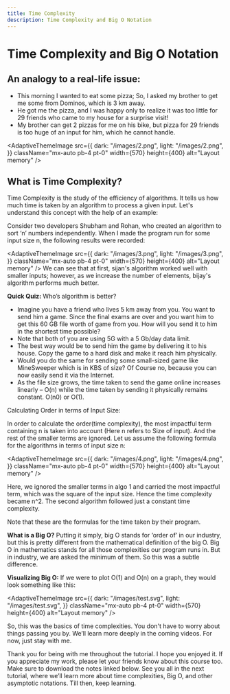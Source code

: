 ```yaml
---
title: Time Complexity
description: Time Complexity and Big O Notation
---
```


# Time Complexity and Big O Notation 

## An analogy to a real-life issue:

- This morning I wanted to eat some pizza; So, I asked my brother to get me some from Dominos, which is 3 km away.
- He got me the pizza, and I was happy only to realize it was too little for 29 friends who came to my house for a surprise visit!
- My brother can get 2 pizzas for me on his bike, but pizza for 29 friends is too huge of an input for him, which he cannot handle.

<AdaptiveThemeImage
  src={{
    dark: "/images/2.png",
    light: "/images/2.png",
  }}
  className="mx-auto pb-4 pt-0"
  width={570}
  height={400}
  alt="Layout memory"
/>

## What is Time Complexity?

Time Complexity is the study of the efficiency of algorithms. It tells us how much time is taken by an algorithm to process a given input. Let's understand this concept with the help of an example:

Consider two developers Shubham and Rohan, who created an algorithm to sort ‘n’ numbers independently. When I made the program run for some input size n, the following results were recorded:

<AdaptiveThemeImage
  src={{
    dark: "/images/3.png",
    light: "/images/3.png",
  }}
  className="mx-auto pb-4 pt-0"
  width={570}
  height={400}
  alt="Layout memory"
/>
We can see that at first, sijan's algorithm worked well with smaller inputs; however, as we increase the number of elements, bijay's algorithm performs much better.

**Quick Quiz:** Who’s algorithm is better?


- Imagine you have a friend who lives 5 km away from you. You want to send him a game. Since the final exams are over and you want him to get this 60 GB file worth of game from you. How will you send it to him in the shortest time possible?
- Note that both of you are using 5G with a 5 Gb/day data limit.
- The best way would be to send him the game by delivering it to his house. Copy the game to a hard disk and make it reach him physically.
- Would you do the same for sending some small-sized game like MineSweeper which is in KBS of size? Of Course no, because you can now easily send it via the Internet.
- As the file size grows, the time taken to send the game online increases linearly – O(n) while the time taken by sending it physically remains constant. O(n0) or O(1).

Calculating Order in terms of Input Size:

In order to calculate the order(time complexity), the most impactful term containing n is taken into account (Here n refers to Size of input). And the rest of the smaller terms are ignored.
Let us assume the following formula for the algorithms in terms of input size n:

<AdaptiveThemeImage
  src={{
    dark: "/images/4.png",
    light: "/images/4.png",
  }}
  className="mx-auto pb-4 pt-0"
  width={570}
  height={400}
  alt="Layout memory"
/>

Here, we ignored the smaller terms in algo 1 and carried the most impactful term, which was the square of the input size. Hence the time complexity became n^2. The second algorithm followed just a constant time complexity.

Note that these are the formulas for the time taken by their program.

**What is a Big O?**
Putting it simply, big O stands for ‘order of’ in our industry, but this is pretty different from the mathematical definition of the big O. Big O in mathematics stands for all those complexities our program runs in. But in industry, we are asked the minimum of them. So this was a subtle difference.

**Visualizing Big O:**
If we were to plot O(1) and O(n) on a graph, they would look something like this:

<AdaptiveThemeImage
  src={{
    dark: "/images/test.svg",
    light: "/images/test.svg",
  }}
  className="mx-auto pb-4 pt-0"
  width={570}
  height={400}
  alt="Layout memory"
/>

So, this was the basics of time complexities. You don't have to worry about things passing you by. We’ll learn more deeply in the coming videos. For now, just stay with me.

Thank you for being with me throughout the tutorial. I hope you enjoyed it. If you appreciate my work, please let your friends know about this course too. Make sure to download the notes linked below. See you all in the next tutorial, where we’ll learn more about time complexities, Big O, and other asymptotic notations. Till then, keep learning.
